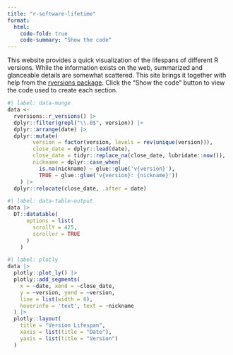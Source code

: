 ```yaml
---
title: "r-software-lifetime"
format:
  html:
    code-fold: true
    code-summary: "Show the code"
---
```


This website provides a quick visualization of the lifespans of different R versions. While the information exists on the web, summarized and glanceable details are somewhat scattered. This site brings it together with help from the [rversions package](https://cran.r-project.org/package=rversions). Click the "Show the code" button to view the code used to create each section.

```r
#| label: data-munge
data <-
  rversions::r_versions() |>
  dplyr::filter(grepl("\\.0$", version)) |>
  dplyr::arrange(date) |>
  dplyr::mutate(
        version = factor(version, levels = rev(unique(version))),
        close_date = dplyr::lead(date),
        close_date = tidyr::replace_na(close_date, lubridate::now()),
        nickname = dplyr::case_when(
          is.na(nickname) ~ glue::glue('v{version}'),
          TRUE ~ glue::glue('v{version}: {nickname}'))
    ) |>
  dplyr::relocate(close_date, .after = date)
```

```r
#| label: data-table-output
data |>
  DT::datatable(
      options = list(
        scrollY = 425,
        scroller = TRUE
      )
    )
```

```r
#| label: plotly
data |>
  plotly::plot_ly() |>
  plotly::add_segments(
    x = ~date, xend = ~close_date,
    y = ~version, yend = ~version,
    line = list(width = 6),
    hoverinfo = 'text', text = ~nickname
  ) |>
  plotly::layout(
    title = "Version Lifespan",
    xaxis = list(title = "Date"),
    yaxis = list(title = "Version")
  )
```
